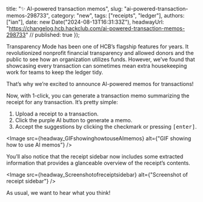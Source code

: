   title: "✨ AI-powered transaction memos",
  slug: "ai-powered-transaction-memos-298733",
  category: "new",
  tags: ["receipts", "ledger"],
  authors: ["ian"],
  date: new Date("2024-08-13T16:31:33Z"),
  headwayUrl: "https://changelog.hcb.hackclub.com/ai-powered-transaction-memos-298733" // published: true
});

Transparency Mode has been one of HCB’s flagship features for years. It revolutionized nonprofit financial transparency and allowed donors and the public to see how an organization utilizes funds. However, we’ve found that showcasing every transaction can sometimes mean extra housekeeping work for teams to keep the ledger tidy.

That’s why we’re excited to announce AI-powered memos for transactions!

Now, with 1-click, you can generate a transaction memo summarizing the receipt for any transaction. It’s pretty simple:

1. Upload a receipt to a transaction.
2. Click the purple AI button to generate a memo.
3. Accept the suggestions by clicking the checkmark or pressing <kbd>[enter]</kbd>.


      
<Image src={headway_GIFshowinghowtouseAImemos} alt={"GIF showing how to use AI memos"} />



You’ll also notice that the receipt sidebar now includes some extracted information that provides a glanceable overview of the receipt’s contents.



      
<Image src={headway_Screenshotofreceiptsidebar} alt={"Screenshot of receipt sidebar"} />


As usual, we want to hear what you think!
